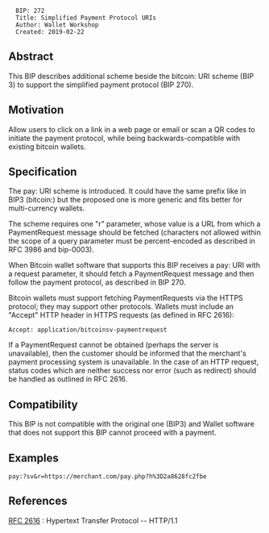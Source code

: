 <pre>
  BIP: 272
  Title: Simplified Payment Protocol URIs
  Author: Wallet Workshop
  Created: 2019-02-22
</pre>

==Abstract==

This BIP describes additional scheme beside the bitcoin: URI scheme (BIP 3) to
support the simplified payment protocol (BIP 270).

==Motivation==

Allow users to click on a link in a web page or email or scan a QR codes to
initiate the payment protocol, while being backwards-compatible with existing
bitcoin wallets.

==Specification==

The pay: URI scheme is introduced. It could have the same prefix like in BIP3 (bitcoin:)
but the proposed one is more generic and fits better for multi-currency wallets.

The scheme requires one "r" parameter, whose value is a URL from which a PaymentRequest
message should be fetched (characters not allowed within the scope
of a query parameter must be percent-encoded as described in RFC 3986
and bip-0003).

When Bitcoin wallet software that supports this BIP receives a
pay: URI with a request parameter, it should fetch a
PaymentRequest message and then follow the payment protocol, as
described in BIP 270.

Bitcoin wallets must support fetching PaymentRequests via the
HTTPS protocol; they may support other protocols. Wallets must
include an "Accept" HTTP header in HTTPS requests (as defined
in RFC 2616):

<pre>Accept: application/bitcoinsv-paymentrequest</pre>

If a PaymentRequest cannot be obtained (perhaps the server is
unavailable), then the customer should be informed that the merchant's
payment processing system is unavailable. In the case of an HTTP
request, status codes which are neither success nor error (such as
redirect) should be handled as outlined in RFC 2616.

==Compatibility==

This BIP is not compatible with the original one (BIP3) and Wallet software that does not support this BIP
cannot proceed with a payment. 

==Examples==
<pre>
pay:?sv&r=https://merchant.com/pay.php?h%3D2a8628fc2fbe
</pre>

==References==

[[http://www.w3.org/Protocols/rfc2616/rfc2616.html|RFC 2616]] : Hypertext Transfer Protocol -- HTTP/1.1 
